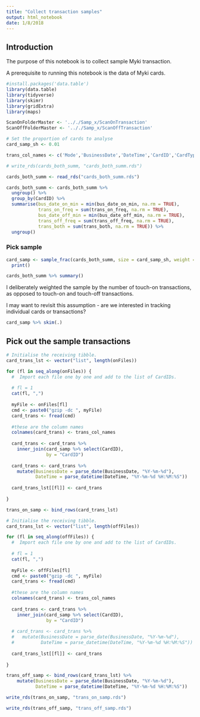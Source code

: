 ```yaml
---
title: "Collect transaction samples"
output: html_notebook
date: 1/8/2018
---
```


## Introduction

The purpose of this notebook is to collect sample Myki transaction.

A prerequisite to running this notebook is the data of Myki cards.

```r

#install.packages('data.table')
library(data.table)
library(tidyverse)
library(skimr)
library(gridExtra)
library(maps)

ScanOnFolderMaster <- '.././Samp_x/ScanOnTransaction'
ScanOffFolderMaster <- '.././Samp_x/ScanOffTransaction'

# Set the proportion of cards to analyse
card_samp_sh <- 0.01

trans_col_names <- c('Mode','BusinessDate','DateTime','CardID','CardType','VehicleID','ParentRoute','RouteID','StopID')

```


```r
# write_rds(cards_both_summ, "cards_both_summ.rds")

cards_both_summ <- read_rds("cards_both_summ.rds")

cards_both_summ <- cards_both_summ %>% 
  ungroup() %>% 
  group_by(CardID) %>% 
  summarise(bus_date_on_min = min(bus_date_on_min, na.rm = TRUE),
            trans_on_freq = sum(trans_on_freq, na.rm = TRUE),
            bus_date_off_min = min(bus_date_off_min, na.rm = TRUE),
            trans_off_freq = sum(trans_off_freq, na.rm = TRUE),
            trans_both = sum(trans_both, na.rm = TRUE)) %>% 
  ungroup()

```

### Pick sample

```r

card_samp <- sample_frac(cards_both_summ, size = card_samp_sh, weight = trans_on_freq) %>% 
  print()

```

```r
cards_both_summ %>% summary()
```

I  deliberately weighted the sample by the number of touch-on transactions, as opposed to touch-on and touch-off transactions.

I may want to revisit this assumption - are we interested in tracking individual cards or transactions?

```r
card_samp %>% skim(.)
```

## Pick out the sample transactions

```r

# Initialise the receiving tibble.
card_trans_lst <- vector("list", length(onFiles))

for (fl in seq_along(onFiles)) {
  #  Import each file one by one and add to the list of CardIDs.
  
  # fl = 1
  cat(fl, ",")
  
  myFile <- onFiles[fl]
  cmd <- paste0("gzip -dc ", myFile)
  card_trans <- fread(cmd)
  
  #these are the column names
  colnames(card_trans) <- trans_col_names
  
  card_trans <- card_trans %>% 
    inner_join(card_samp %>% select(CardID),
               by = "CardID")
  
  card_trans <- card_trans %>% 
    mutate(BusinessDate = parse_date(BusinessDate, "%Y-%m-%d"),
           DateTime = parse_datetime(DateTime, "%Y-%m-%d %H:%M:%S"))   # "2015-07-02 13:08:13"
  
  card_trans_lst[[fl]] <- card_trans
  
}

trans_on_samp <- bind_rows(card_trans_lst)


```

```r

# Initialise the receiving tibble.
card_trans_lst <- vector("list", length(offFiles))

for (fl in seq_along(offFiles)) {
  #  Import each file one by one and add to the list of CardIDs.
  
  # fl = 1
  cat(fl, ",")
  
  myFile <- offFiles[fl]
  cmd <- paste0("gzip -dc ", myFile)
  card_trans <- fread(cmd)
  
  #these are the column names
  colnames(card_trans) <- trans_col_names
  
  card_trans <- card_trans %>% 
    inner_join(card_samp %>% select(CardID),
               by = "CardID")
  
  # card_trans <- card_trans %>% 
  #   mutate(BusinessDate = parse_date(BusinessDate, "%Y-%m-%d"),
  #          DateTime = parse_datetime(DateTime, "%Y-%m-%d %H:%M:%S"))   # "2015-07-02 13:08:13"
  
  card_trans_lst[[fl]] <- card_trans
  
}

trans_off_samp <- bind_rows(card_trans_lst) %>% 
    mutate(BusinessDate = parse_date(BusinessDate, "%Y-%m-%d"),
           DateTime = parse_datetime(DateTime, "%Y-%m-%d %H:%M:%S"))   # "2015-07-02 13:08:13"


```

```r
write_rds(trans_on_samp, "trans_on_samp.rds")

write_rds(trans_off_samp, "trans_off_samp.rds")

```


